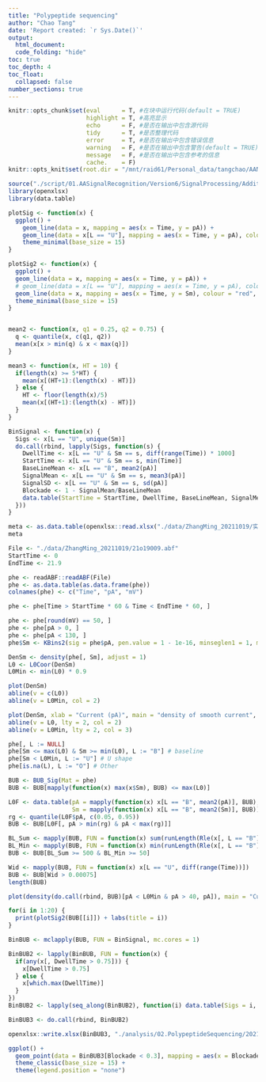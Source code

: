```yaml
---
title: "Polypeptide sequencing"
author: "Chao Tang"
date: 'Report created: `r Sys.Date()`'
output: 
  html_document: 
  code_folding: "hide"
toc: true
toc_depth: 4
toc_float: 
  collapsed: false
number_sections: true
---
```


```r
knitr::opts_chunk$set(eval      = T, #在块中运行代码(default = TRUE)
                      highlight = T, #高亮显示
                      echo      = F, #是否在输出中包含源代码
                      tidy      = T, #是否整理代码
                      error     = T, #是否在输出中包含错误信息
                      warning   = F, #是否在输出中包含警告(default = TRUE)
                      message   = F, #是否在输出中包含参考的信息
                      cache.    = F)
knitr::opts_knit$set(root.dir = "/mnt/raid61/Personal_data/tangchao/AANanopore")
```

```r
source("./script/01.AASignalRecognition/Version6/SignalProcessing/AdditionalFunctions.R")
library(openxlsx)
library(data.table)
```

```r
plotSig <- function(x) {
  ggplot() + 
    geom_line(data = x, mapping = aes(x = Time, y = pA)) + 
    geom_line(data = x[L == "U"], mapping = aes(x = Time, y = pA), colour = "red", size = 1.1) + 
    theme_minimal(base_size = 15)
}

plotSig2 <- function(x) {
  ggplot() + 
  geom_line(data = x, mapping = aes(x = Time, y = pA)) + 
  # geom_line(data = x[L == "U"], mapping = aes(x = Time, y = pA), colour = "red", size = 1.1) + 
  geom_line(data = x, mapping = aes(x = Time, y = Sm), colour = "red", size = 1.1) + 
  theme_minimal(base_size = 15)
}


mean2 <- function(x, q1 = 0.25, q2 = 0.75) {
  q <- quantile(x, c(q1, q2))
  mean(x[x > min(q) & x < max(q)])
}

mean3 <- function(x, HT = 10) {
  if(length(x) >= 5*HT) {
    mean(x[(HT+1):(length(x) - HT)])
  } else {
    HT <- floor(length(x)/5)
    mean(x[(HT+1):(length(x) - HT)])
  }
}

BinSignal <- function(x) {
  Sigs <- x[L == "U", unique(Sm)]
  do.call(rbind, lapply(Sigs, function(s) {
    DwellTime <- x[L == "U" & Sm == s, diff(range(Time)) * 1000]
    StartTime <- x[L == "U" & Sm == s, min(Time)]
    BaseLineMean <- x[L == "B", mean2(pA)]
    SignalMean <- x[L == "U" & Sm == s, mean3(pA)]
    SignalSD <- x[L == "U" & Sm == s, sd(pA)]
    Blockade <- 1 - SignalMean/BaseLineMean
    data.table(StartTime = StartTime, DwellTime, BaseLineMean, SignalMean, SignalSD, Blockade)
  }))
}
```

```r
meta <- as.data.table(openxlsx::read.xlsx("./data/ZhangMing_20211019/实验信息表1019.xlsx"))
meta
```

```r
File <- "./data/ZhangMing_20211019/21o19009.abf"
StartTime <- 0
EndTime <- 21.9

phe <- readABF::readABF(File)
phe <- as.data.table(as.data.frame(phe))
colnames(phe) <- c("Time", "pA", "mV")
```

```r
phe <- phe[Time > StartTime * 60 & Time < EndTime * 60, ]
```

```r
phe <- phe[round(mV) == 50, ]
phe <- phe[pA > 0, ]
phe <- phe[pA < 130, ]
phe$Sm <- KBins2(sig = phe$pA, pen.value = 1 - 1e-16, minseglen1 = 1, minseglen2 = 1)
```

```r
DenSm <- density(phe[, Sm], adjust = 1)
L0 <- L0Coor(DenSm)
L0Min <- min(L0) * 0.9
```

```r
plot(DenSm)
abline(v = c(L0))
abline(v = L0Min, col = 2)
```

```r
plot(DenSm, xlab = "Current (pA)", main = "density of smooth current", xlim = c(50, 130))
abline(v = L0, lty = 2, col = 2)
abline(v = L0Min, lty = 2, col = 3)
```

```r
phe[, L := NULL]
phe[Sm <= max(L0) & Sm >= min(L0), L := "B"] # baseline
phe[Sm < L0Min, L := "U"] # U shape
phe[is.na(L), L := "O"] # Other

BUB <- BUB_Sig(Mat = phe)
BUB <- BUB[mapply(function(x) max(x$Sm), BUB) <= max(L0)]
```

```r
L0F <- data.table(pA = mapply(function(x) x[L == "B", mean2(pA)], BUB), 
                  Sm = mapply(function(x) x[L == "B", mean2(Sm)], BUB))
rg <- quantile(L0F$pA, c(0.05, 0.95))
BUB <- BUB[L0F[, pA > min(rg) & pA < max(rg)]]
```

```r
BL_Sum <- mapply(BUB, FUN = function(x) sum(runLength(Rle(x[, L == "B"]))[runValue(Rle(x[, L == "B"])) == TRUE]))
BL_Min <- mapply(BUB, FUN = function(x) min(runLength(Rle(x[, L == "B"]))[runValue(Rle(x[, L == "B"])) == TRUE]))
BUB <- BUB[BL_Sum >= 500 & BL_Min >= 50]
```

```r
Wid <- mapply(BUB, FUN = function(x) x[L == "U", diff(range(Time))])
BUB <- BUB[Wid > 0.00075]
length(BUB)
```

```r
plot(density(do.call(rbind, BUB)[pA < L0Min & pA > 40, pA]), main = "Current density")
```

```r
for(i in 1:20) {
  print(plotSig2(BUB[[i]]) + labs(title = i))
}
```

```r
BinBUB <- mclapply(BUB, FUN = BinSignal, mc.cores = 1)
```

```r
BinBUB2 <- lapply(BinBUB, FUN = function(x) {
  if(any(x[, DwellTime > 0.75])) {
    x[DwellTime > 0.75]
  } else {
    x[which.max(DwellTime)]
  }
})
BinBUB2 <- lapply(seq_along(BinBUB2), function(i) data.table(Sigs = i, BinBUB2[[i]]))
```

```r
BinBUB3 <- do.call(rbind, BinBUB2)
```

```r
openxlsx::write.xlsx(BinBUB3, "./analysis/02.PolypeptideSequencing/20211025/Version1/AAs_Signal_21o19009.xlsx")
```

```r
ggplot() + 
  geom_point(data = BinBUB3[Blockade < 0.3], mapping = aes(x = Blockade, y = DwellTime)) + 
  theme_classic(base_size = 15) + 
  theme(legend.position = "none")
```
